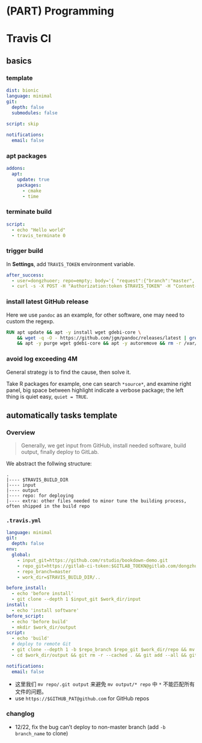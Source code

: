 # (PART) Programming {-}


# Travis CI





## basics


### template

```yaml
dist: bionic
language: minimal
git:
  depth: false
  submodules: false
  
script: skip

notifications:
  email: false
```


### apt packages

```yaml
addons:
  apt:
    update: true
    packages:
      - cmake
      - time
```



### terminate build

```yaml
script:
  - echo "Hello world"
  - travis_terminate 0
```



### trigger build

In **Settings**, add `TRAVIS_TOKEN` environment variable.

```yaml
after_success:
  - user=dongzhuoer; repo=empty; body='{ "request":{"branch":"master", "message":"rebuilt $TRAVIS_REPO_SLUG"} }'
  - curl -s -X POST -H "Authorization:token $TRAVIS_TOKEN" -H "Content-Type:application/json" -H "Accept:application/json" -H "Travis-API-Version:3" -d "$body" "https://api.travis-ci.com/repo/$user%2F$repo/requests"
```



### install latest GitHub release

Here we use `pandoc` as an example, for other software, one may need to custom the regexp.

```dockerfile
RUN apt update && apt -y install wget gdebi-core \
    && wget -q -O - https://github.com/jgm/pandoc/releases/latest | grep -oP '([^"]+.deb)(?=")' | sed 's/^/https:\/\/github.com/' | xargs wget -q -O pandoc.deb && echo y | gdebi pandoc.deb && rm pandoc.deb \
    && apt -y purge wget gdebi-core && apt -y autoremove && rm -r /var/lib/apt/lists/
```



### avoid log exceeding 4M

General strategy is to find the cause, then solve it.

Take R packages for example, one can search `*source*`, and examine right panel, big space between highlight indicate a verbose package; the left thing is quiet easy, `quiet = TRUE`.






## automatically tasks template



### Overview

> Generally, we get input from GitHub, install needed software, build output, finally deploy to GitLab.

We abstract the follwing structure:

```
.
|---- $TRAVIS_BUILD_DIR 
|---- input
|---- output
|---- repo: for deploying
|---- extra: other files needed to minor tune the building process, often shipped in the build repo
```



### `.travis.yml`

```yaml
language: minimal
git:
  depth: false
env:
  global: 
    - input_git=https://github.com/rstudio/bookdown-demo.git
    - repo_git=https://gitlab-ci-token:$GITLAB_TOEKN@gitlab.com/dongzhuoer/docs.docker.com.git
    - repo_branch=master
    - work_dir=$TRAVIS_BUILD_DIR/..

before_install: 
  - echo 'before install'
  - git clone --depth 1 $input_git $work_dir/input
install:
  - echo 'install software'
before_script:  
  - echo 'before build'
  - mkdir $work_dir/output
script:    
  - echo 'build'
  # deploy to remote Git
  - git clone --depth 1 -b $repo_branch $repo_git $work_dir/repo && mv $work_dir/repo/.git $work_dir/output
  - cd $work_dir/output && git rm -r --cached . && git add --all && git commit -m "travis build at `date '+%Y-%m-%d %H:%M:%S'`" --allow-empty && git push -f

notifications:
  email: false
```

- 这里我们 `mv repo/.git output` 来避免 `mv output/* repo` 中 `*` 不能匹配所有文件的问题。
- use `https://$GITHUB_PAT@github.com` for GitHub repos



### changlog

- 12/22, fix the bug can't deploy to non-master branch (add `-b branch_name` to clone)

